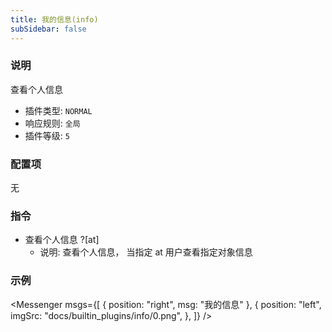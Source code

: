 ```yaml
---
title: 我的信息(info)
subSidebar: false
---
```



### 说明

查看个人信息

- 插件类型: `NORMAL`
- 响应规则: `全局`
- 插件等级: `5`

### 配置项

无

### 指令

- 查看个人信息 ?[at]
  - 说明: 查看个人信息， 当指定 at 用户查看指定对象信息

### 示例

<Messenger
  msgs={[
    { position: "right", msg: "我的信息" },
    {
      position: "left",
      imgSrc: "docs/builtin_plugins/info/0.png",
    },
  ]}
/>
